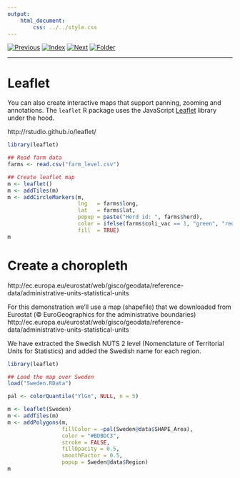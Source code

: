 ```yaml
---
output:
    html_document:
        css: ../../style.css
---
```


[![Previous](../../img/previous.png)](lesson8_1.html)
[![Index](../../img/home.png)](../../index.html)
[![Next](../../img/next.png)](lesson8_3.html)
[![Folder](../../img/folder.png)](./)

---

# Leaflet

You can also create interactive maps that support panning, zooming and
annotations. The `leaflet` R package uses the JavaScript
[Leaflet](http://leafletjs.com/) library under the hood.

http://rstudio.github.io/leaflet/

```r
library(leaflet)

## Read farm data
farms <- read.csv("farm_level.csv")

## Create leaflet map
m <- leaflet()
m <- addTiles(m)
m <- addCircleMarkers(m,
                      lng   = farms$long,
                      lat   = farms$lat,
                      popup = paste("Herd id: ", farms$herd),
                      color = ifelse(farms$coli_vac == 1, "green", "red"),
                      fill  = TRUE)
m
```

# Create a choropleth

http://ec.europa.eu/eurostat/web/gisco/geodata/reference-data/administrative-units-statistical-units

For this demonstration we'll use a map (shapefile) that we downloaded
from Eurostat (© EuroGeographics for the administrative boundaries)
http://ec.europa.eu/eurostat/web/gisco/geodata/reference-data/administrative-units-statistical-units

We have extracted the Swedish NUTS 2 level (Nomenclature of
Territorial Units for Statistics) and added the Swedish name for each
region.

```r
library(leaflet)

## Load the map over Sweden
load("Sweden.RData")

pal <- colorQuantile("YlGn", NULL, n = 5)

m <- leaflet(Sweden)
m <- addTiles(m)
m <- addPolygons(m,
                 fillColor = ~pal(Sweden@data$SHAPE_Area),
                 color = "#BDBDC3",
                 stroke = FALSE,
                 fillOpacity = 0.5,
                 smoothFactor = 0.5,
                 popup = Sweden@data$Region)
m
```
